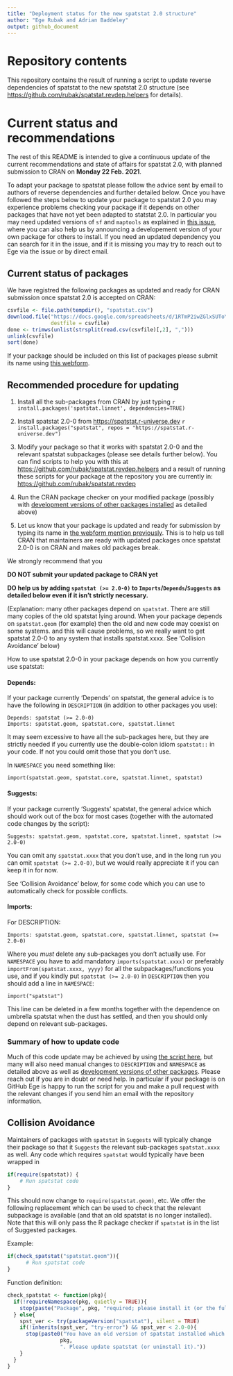 ```yaml
---
title: "Deployment status for the new spatstat 2.0 structure"
author: "Ege Rubak and Adrian Baddeley"
output: github_document
---
```


# Repository contents

This repository contains the result of running a script to update reverse 
dependencies of spatstat to the new spatstat 2.0 structure (see 
<https://github.com/rubak/spatstat.revdep.helpers> for details).

# Current status and recommendations

The rest of this README is intended to give a continuous update of the current 
recommendations and state of affairs for spatstat 2.0, with planned submission 
to CRAN on **Monday 22 Feb. 2021**.

To adapt your package to spatstat please follow the advice sent by email to 
authors of reverse dependencies and further detailed below. Once you have 
followed the steps below to update your package to spatstat 2.0 you may 
experience problems checking your package if it depends on other packages that 
have not yet been adapted to statstat 2.0. In particular you may need updated 
versions of `sf` and `maptools` as explained in [this issue](https://github.com/rubak/spatstat.revdep/issues/2), where you can also 
help us by announcing a developement version of your own package for others to 
install. If you need an updated dependency you can search for it in the issue, 
and if it is missing you may try to reach out to Ege via the issue or by direct 
email.

## Current status of packages

We have registred the following packages as updated and ready for CRAN 
submission once spatstat 2.0 is accepted on CRAN:
```r
csvfile <- file.path(tempdir(), "spatstat.csv")
download.file("https://docs.google.com/spreadsheets/d/1RTmP2iwZGlxSUToYaht-H1SlS4CyFgbQ0Umv5i3x-1Q/export?format=csv", 
              destfile = csvfile)
done <- trimws(unlist(strsplit(read.csv(csvfile)[,2], ",")))
unlink(csvfile)
sort(done)
```

If your package should be included on this list of packages please submit its
name using [this webform](https://forms.gle/W2VzUshfM3zWaQow9).

## Recommended procedure for updating

1. Install all the sub-packages from CRAN by just typing
    ```r
    install.packages('spatstat.linnet', dependencies=TRUE)
    ```

2. Install spatstat 2.0-0 from <https://spatstat.r-universe.dev>
    ```r
    install.packages("spatstat", repos = "https://spatstat.r-universe.dev")
    ```

3. Modify your package so that it works with spatstat 2.0-0 and
the relevant spatstat subpackages (please see details further below).
You can find scripts to help you with this at 
<https://github.com/rubak/spatstat.revdep.helpers> and a result of
running these scripts for your package at the repository you are currently in:
<https://github.com/rubak/spatstat.revdep>

4. Run the CRAN package checker on your modified package (possibly with 
[development versions of other packages installed](https://github.com/rubak/spatstat.revdep/issues/2) as detailed above)

5. Let us know that your package is updated and ready for
submission by typing its name in 
[the webform mention previously](https://forms.gle/W2VzUshfM3zWaQow9).
This is to help us tell CRAN that maintainers are ready with updated
packages once spatstat 2.0-0 is on CRAN and makes old packages break.

We strongly recommend that you
     
**DO NOT submit your updated package to CRAN yet**

**DO help us by adding `spatstat (>= 2.0-0)` to
`Imports`/`Depends`/`Suggests` as detailed below even if it isn't strictly
necessary.**

(Explanation: many other packages depend on `spatstat`. There are still
many copies of the old spatstat lying around. When your package
depends on `spatstat.geom` (for example) then the old and new code may 
coexist on some systems. and this will cause problems, so we really want to get 
spatstat 2.0-0 to any system that installs spatstat.xxxx. See 'Collision Avoidance' below)

How to use spatstat 2.0-0 in your package depends on how you currently use
spatstat:

#### Depends:

If your package currently 'Depends' on spatstat, the general advice is to have 
the following in `DESCRIPTION` (in addition to other packages you use):
```
Depends: spatstat (>= 2.0-0)
Imports: spatstat.geom, spatstat.core, spatstat.linnet
```
It may seem excessive to have all the sub-packages here, but they are
strictly needed if you currently use the double-colon idiom `spatstat::` in your code. If not
you could omit those that you don't use.

In `NAMESPACE` you need something like:
```
import(spatstat.geom, spatstat.core, spatstat.linnet, spatstat)
```


#### Suggests:
If your package currently 'Suggests' spatstat, the general advice which should work out of the box for most cases (together with the automated code changes by the script):
```
Suggests: spatstat.geom, spatstat.core, spatstat.linnet, spatstat (>= 2.0-0)
```

You can omit any `spatstat.xxxx` that you don't use, and in the long
run you can omit `spatstat (>= 2.0-0)`, but we would really appreciate it if you
can keep it in for now. 

See 'Collision Avoidance' below, for some code which you can use to automatically check for possible conflicts.

#### Imports:
For DESCRIPTION:
```
Imports: spatstat.geom, spatstat.core, spatstat.linnet, spatstat (>= 2.0-0)
```
Where you *must* delete any sub-packages you don't actually use. For
`NAMESPACE` you have to add mandatory `imports(spatstat.xxxx)` or preferably 
`importFrom(spatstat.xxxx, yyyy)` for all the subpackages/functions you use, and
if you kindly put `spatstat (>= 2.0-0)` in `DESCRIPTION` then you should add a 
line in `NAMESPACE`:
```
import("spatstat")
```
This line can be deleted in a few months together with the dependence
on umbrella spatstat when the dust has settled, and then you should only depend
on relevant sub-packages.

### Summary of how to update code

Much of this code update may be achieved by using 
[the script here](https://github.com/rubak/spatstat.revdep.helpers),
but many will also need manual changes to `DESCRIPTION` and `NAMESPACE` as
detailed above as well as [development versions of other packages](https://github.com/rubak/spatstat.revdep/issues/2).
Please reach out if you are in doubt or need help. In
particular if your package is on GitHub Ege is happy to run the script
for you and make a pull request with the relevant changes if you send
him an email with the repository information.


## Collision Avoidance

Maintainers of packages with `spatstat` in `Suggests` will typically change their package so that 
it `Suggests` the relevant sub-packages `spatstat.xxxx` as well. Any code which requires `spatstat` would
typically have been wrapped in
```r
if(require(spatstat)) {
    # Run spatstat code
}
```
This should now change to `require(spatstat.geom)`, etc.
We offer the following replacement which can be used to check that the relevant subpackage is available (and that an old spatstat is no longer installed). Note that this will only pass the R package checker if
`spatstat` is in the list of Suggested packages.

Example:
```r
if(check_spatstat("spatstat.geom")){
      # Run spatstat code
}
```

Function definition:
```r
check_spatstat <- function(pkg){
  if(!requireNamespace(pkg, quietly = TRUE)){
    stop(paste("Package", pkg, "required; please install it (or the full spatstat package) first."))
  } else{
    spst_ver <- try(packageVersion("spatstat"), silent = TRUE)
    if(!inherits(spst_ver, "try-error") && spst_ver < 2.0-0){
      stop(paste0("You have an old version of spatstat installed which is incompatible with ", 
                 pkg, 
                 ". Please update spatstat (or uninstall it)."))
    }
  }
}
```

